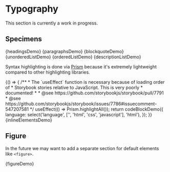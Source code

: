 
<Meta title="Design/Typography" decorators={[withKnobs]} />

# Typography

This section is currently a work in progress.

## Specimens

<Preview>
  <Story name="Headings" height="400px">
    {headingsDemo}
  </Story>
</Preview>

<Preview>
  <Story name="Paragraphs" height="200px">
    {paragraphsDemo}
  </Story>
</Preview>

<Preview>
  <Story name="Blockquote" height="200px">
    {blockquoteDemo}
  </Story>
</Preview>

<Preview>
  <Story name="Unordered List" height="200px">
    {unorderedListDemo}
  </Story>
  <Story name="Ordered List" height="200px">
    {orderedListDemo}
  </Story>
</Preview>

<Preview>
  <Story name="Description List" height="200px">
    {descriptionListDemo}
  </Story>
</Preview>

Syntax highlighting is done via [Prism](https://prismjs.com/) because it's extremely lightweight compared to other highlighting libraries.

<Preview>
  <Story name="Code Block" height="250px">
    {() => {
      /**
       * The `useEffect` function is necessary because of loading order of
       * Storybook stories relative to JavaScript. This is very poorly
       * documented!
       *
       * @see https://github.com/storybookjs/storybook/pull/7791
       * @see https://github.com/storybookjs/storybook/issues/7786#issuecomment-547207581
       */
      useEffect(() => Prism.highlightAll());
      return codeBlockDemo({
        language: select('language', ['', 'html', 'css', 'javascript'], 'html'),
      });
    }}
  </Story>
</Preview>

<Preview>
  <Story name="Inline Elements">{inlineElementsDemo}</Story>
</Preview>

## Figure

In the future we may want to add a separate section for default elements like `<figure>`.

<Preview>
  <Story name="Figure">{figureDemo}</Story>
</Preview>
